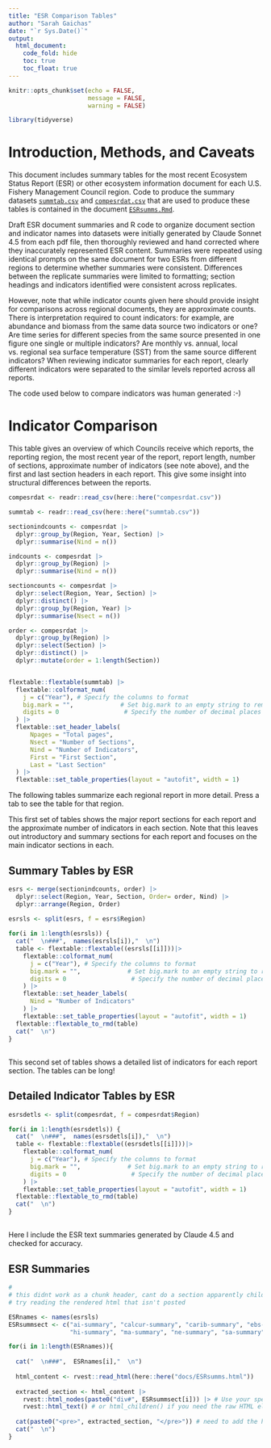 ```yaml
---
title: "ESR Comparison Tables"
author: "Sarah Gaichas"
date: "`r Sys.Date()`"
output:
  html_document:
    code_fold: hide
    toc: true
    toc_float: true
---
```

```r
knitr::opts_chunk$set(echo = FALSE,
                      message = FALSE,
                      warning = FALSE)

library(tidyverse)
```


# Introduction, Methods, and Caveats

This document includes summary tables for the most recent Ecosystem Status Report (ESR) or other ecosystem information document for each U.S. Fishery Management Council region. Code to produce the summary datasets [`summtab.csv`](https://github.com/sgaichas/SAFMCindicators/blob/main/summtab.csv) and [`compesrdat.csv`](https://github.com/sgaichas/SAFMCindicators/blob/main/compesrdat.csv) that are used to produce these tables is contained in the document [`ESRsumms.Rmd`](https://github.com/sgaichas/SAFMCindicators/blob/main/docs/ESRsumms.Rmd). 

Draft ESR document summaries and R code to organize document section and indicator names into datasets were initially generated by Claude Sonnet 4.5 from each pdf file, then thoroughly reviewed and hand corrected where they inaccurately represented ESR content. Summaries were repeated using identical prompts on the same document for two ESRs from different regions to determine whether summaries were consistent. Differences between the replicate summaries were limited to formatting; section headings and indicators identified were consistent across replicates. 

However, note that while indicator counts given here should provide insight for comparisons across regional documents, they are approximate counts. There is interpretation required to count indicators: for example, are abundance and biomass from the same data source two indicators or one? Are time series for different species from the same source presented in one figure one single or multiple indicators? Are monthly vs. annual, local vs. regional sea surface temperature (SST) from the same source different indicators? When reviewing indicator summaries for each report, clearly different indicators were separated to the similar levels reported across all reports.

The code used below to compare indicators was human generated :-)

# Indicator Comparison

This table gives an overview of which Councils receive which reports, the reporting region, the most recent year of the report, report length, number of sections, approximate number of indicators (see note above), and the first and last section headers in each report. This give some insight into structural differences between the reports.

```r

compesrdat <- readr::read_csv(here::here("compesrdat.csv"))

summtab <- readr::read_csv(here::here("summtab.csv"))

sectionindcounts <- compesrdat |>
  dplyr::group_by(Region, Year, Section) |>
  dplyr::summarise(Nind = n())

indcounts <- compesrdat |>
  dplyr::group_by(Region) |>
  dplyr::summarise(Nind = n())

sectioncounts <- compesrdat |>
  dplyr::select(Region, Year, Section) |>
  dplyr::distinct() |>
  dplyr::group_by(Region, Year) |>
  dplyr::summarise(Nsect = n())

order <- compesrdat |>
  dplyr::group_by(Region) |>
  dplyr::select(Section) |>
  dplyr::distinct() |>
  dplyr::mutate(order = 1:length(Section))


flextable::flextable(summtab) |>
  flextable::colformat_num(
    j = c("Year"), # Specify the columns to format
    big.mark = "",             # Set big.mark to an empty string to remove commas
    digits = 0                  # Specify the number of decimal places
  ) |>
  flextable::set_header_labels(
      Npages = "Total pages",
      Nsect = "Number of Sections",
      Nind = "Number of Indicators",
      First = "First Section",
      Last = "Last Section"
  ) |>
  flextable::set_table_properties(layout = "autofit", width = 1)


```

The following tables summarize each regional report in more detail. Press a tab to see the table for that region. 

This first set of tables shows the major report sections for each report and the approximate number of indicators in each section. Note that this leaves out introductory and summary sections for each report and focuses on the main indicator sections in each.

## Summary Tables by ESR {.tabset}

```r

esrs <- merge(sectionindcounts, order) |>
  dplyr::select(Region, Year, Section, Order= order, Nind) |>
  dplyr::arrange(Region, Order)
  
esrsls <- split(esrs, f = esrs$Region)

for(i in 1:length(esrsls)) {
  cat("  \n###",  names(esrsls[i]),"  \n")
  table <- flextable::flextable((esrsls[[i]]))|>
    flextable::colformat_num(
      j = c("Year"), # Specify the columns to format
      big.mark = "",             # Set big.mark to an empty string to remove commas
      digits = 0                  # Specify the number of decimal places
    ) |>
    flextable::set_header_labels(
      Nind = "Number of Indicators"
    ) |>
    flextable::set_table_properties(layout = "autofit", width = 1)
  flextable::flextable_to_rmd(table)
  cat("  \n")
}

```

## {-}

This second set of tables shows a detailed list of indicators for each report section. The tables can be long!

## Detailed Indicator Tables by ESR {.tabset}

```r

esrsdetls <- split(compesrdat, f = compesrdat$Region)

for(i in 1:length(esrsdetls)) {
  cat("  \n###",  names(esrsdetls[i]),"  \n")
  table <- flextable::flextable((esrsdetls[[i]]))|>
    flextable::colformat_num(
      j = c("Year"), # Specify the columns to format
      big.mark = "",             # Set big.mark to an empty string to remove commas
      digits = 0                  # Specify the number of decimal places
    ) |>
    flextable::set_table_properties(layout = "autofit", width = 1) 
  flextable::flextable_to_rmd(table)
  cat("  \n")
}

```

## {-}

Here I include the ESR text summaries generated by Claude 4.5 and checked for accuracy.

## ESR Summaries {.tabset}

```r
#
# this didnt work as a chunk header, cant do a section apparently child = 'ESRsumms.Rmd#sa-summary'
# try reading the rendered html that isn't posted

ESRnames <- names(esrsls)
ESRsummsect <- c("ai-summary", "calcur-summary", "carib-summary", "ebs-summary", "gom-summary", "goa-summary",
                 "hi-summary", "ma-summary", "ne-summary", "sa-summary")

for(i in 1:length(ESRnames)){
  
  cat("  \n###",  ESRnames[i],"  \n")
  
  html_content <- rvest::read_html(here::here("docs/ESRsumms.html"))
  
  extracted_section <- html_content |>
    rvest::html_nodes(paste0("div#", ESRsummsect[i])) |> # Use your specific CSS selector here
    rvest::html_text() # or html_children() if you need the raw HTML elements
  
  cat(paste0("<pre>", extracted_section, "</pre>")) # need to add the html tags for it to respect newlines
  cat("  \n")
}
```


## {-}
